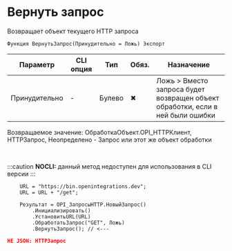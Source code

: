 ﻿---
sidebar_position: 3
description: Вернуть запрос  и другие функции для работы с HTTP-клиент в Открытом пакете интеграций - бесплатной open-source библиотеке интеграций для 1С:Предприятие 8, OneScript и CLI
keywords: [1C, 1С, 1С:Предприятие, 1С:Предприятие 8.3, API, Интеграция, Сервисы, Обмен, OneScript, CLI, HTTP-клиент]
---


# Вернуть запрос 
 Возвращает объект текущего HTTP запроса



`Функция ВернутьЗапрос(Принудительно = Ложь) Экспорт`

  | Параметр | CLI опция | Тип | Обяз. | Назначение |
  |-|-|-|-|-|
  | Принудительно | - | Булево | &#x2716; | Ложь > Вместо запроса будет возвращен объект обработки, если в ней были ошибки |

  
  Возвращаемое значение:   ОбработкаОбъект.OPI_HTTPКлиент, HTTPЗапрос, Неопределено -  Запрос или этот же объект обработки

<br/>


:::caution
**NOCLI:** данный метод недоступен для использования в CLI версии
:::
<br/>


```bsl title="Пример использования для 1С:Предприятие/OneScript"
    URL = "https://bin.openintegrations.dev";
    URL = URL + "/get";

    Результат = OPI_ЗапросыHTTP.НовыйЗапрос()
        .Инициализировать()
        .УстановитьURL(URL)
        .ОбработатьЗапрос("GET", Ложь)
        .ВернутьЗапрос(); // <---
```
    



```json title="Результат"
НЕ JSON: HTTPЗапрос
```
